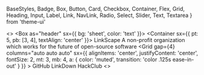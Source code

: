   BaseStyles,
  Badge,
  Box,
  Button,
  Card,
  Checkbox,
  Container,
  Flex,
  Grid,
  Heading,
  Input,
  Label,
  Link,
  NavLink,
  Radio,
  Select,
  Slider,
  Text,
  Textarea
} from 'theme-ui'

<>
  <Meta
  as={Head}
  name="LinkScape"
  title="LinkScape"
  description="A non-profit organization which works for the future of open-source software"
  color="#ec3750"
  manifest="/site.webmanifest"
  />
    <Box as="header" sx={{ bg: 'sheet', color: 'text' }}>
      <Container sx={{ pt: 5, pb: [3, 4], textAlign: 'center' }}>
        <ColorSwitcher />
        <Heading as="h1" variant="title" color="red">
          LinkScape
        </Heading>
        <Text as="p" variant="subtitle" mt={3}>
          A non-profit organization which works for the future of open-source software
        </Text>
        <Grid
          gap={4}
          columns="auto auto auto"
          sx={{
            alignItems: 'center',
            justifyContent: 'center',
            fontSize: 2,
            mt: 3,
            mb: 4,
            a: { color: 'muted', transition: 'color .125s ease-in-out' }
          }}
        >
          <NavLink href="https://github.com/LinkScapeFuundation">GitHub</NavLink>
          <NavLink href="https://github.com/LinkScapeFuundation/LinkDown">
            LinkDown
          </NavLink>
          <NavLink href="https://hackclub.com">
            HackClub
          </NavLink>
        </Grid>
      </Container>
    </Box>
<>